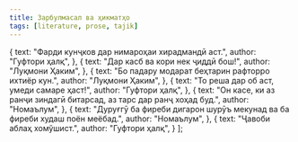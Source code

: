 ```yaml
---
title: Зарбулмасал ва ҳикматҳо
tags: [literature, prose, tajik]
---
```



  {
    text: "Фарди кунҷков дар нимароҳаи хирадмандӣ аст.",
    author: "Гуфтори ҳалқ",
  },
  {
    text: "Дар касб ва кори нек ҷиддӣ бош!",
    author: "Луқмони Ҳаким",
  },
  {
    text: "Бо падару модарат беҳтарин рафторро ихтиёр кун.",
    author: "Луқмони Ҳаким",
  },
  {
    text: "То реша дар об аст, умеди самаре ҳаст!",
    author: "Гуфтори ҳалқ",
  },
  {
    text: "Он касе, ки аз ранҷи зиндагӣ битарсад, аз тарс дар ранҷ хоҳад буд.",
    author: "Номаълум",
  },
  {
    text: "Дуруғгӯ ба фиреби дигарон шурӯъ мекунад ва ба фиреби худаш поён меёбад.",
    author: "Номаълум",
  },
  {
    text: "Ҷавоби аблаҳ хомўшист.",
    author: "Гуфтори ҳалқ",
  }
];

<LiteratureComponent props={prose}/>